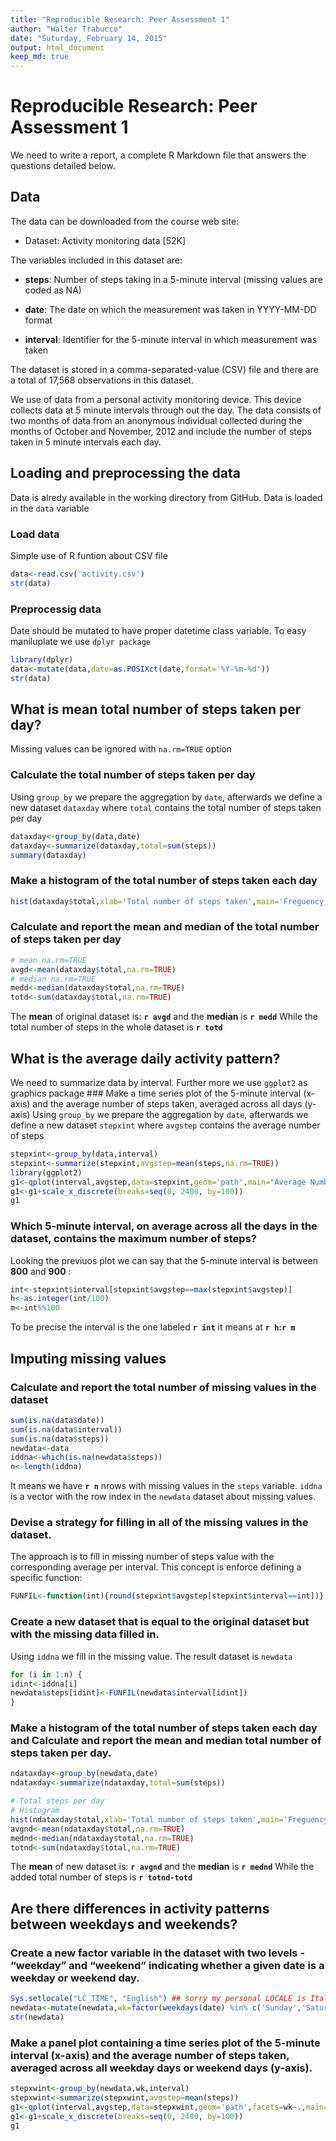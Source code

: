 ```yaml
---
title: "Reproducible Research: Peer Assessment 1"
author: "Walter Trabucco"
date: "Suturday, February 14, 2015"
output: html_document
keep_md: true
---
```

# Reproducible Research: Peer Assessment 1

We need to write a report, a complete R Markdown file that answers the questions detailed below.

## Data
The data can be downloaded from the course web site:

* Dataset: Activity monitoring data [52K]

The variables included in this dataset are:

* **steps**: Number of steps taking in a 5-minute interval (missing values are coded as NA)

* **date**: The date on which the measurement was taken in YYYY-MM-DD format

* **interval**: Identifier for the 5-minute interval in which measurement was taken

The dataset is stored in a comma-separated-value (CSV) file and there are a total of 17,568 observations in this dataset.

We use of data from a personal activity monitoring device. This device collects data at 5 minute intervals through out the day. The data consists of two months of data from an anonymous individual collected during the months of October and November, 2012 and include the number of steps taken in 5 minute intervals each day.

## Loading and preprocessing the data
Data is alredy available in the working directory from GitHub.
Data is loaded in the `data` variable

### Load data
Simple use of R funtion about CSV file
```r
data<-read.csv('activity.csv')
str(data)
```

### Preprocessig data
Date should be mutated to have proper datetime class variable.
To easy maniluplate we use `dplyr package`
```r
library(dplyr)
data<-mutate(data,date=as.POSIXct(date,format='%Y-%m-%d'))
str(data)
```

## What is mean total number of steps taken per day?
Missing values can be ignored with `na.rm=TRUE` option

### Calculate the total number of steps taken per day
Using `group_by` we prepare the aggregation by `date`, afterwards we define a new dataset `dataxday` where `total` contains the total number of steps taken per day
```r
dataxday<-group_by(data,date)
dataxday<-summarize(dataxday,total=sum(steps))
summary(dataxday)
```

### Make a histogram of the total number of steps taken each day

```r
hist(dataxday$total,xlab='Total number of steps taken',main='Freguency of total number of steps x day')
```

### Calculate and report the mean and median of the total number of steps taken per day
```r
# mean na.rm=TRUE
avgd<-mean(dataxday$total,na.rm=TRUE)
# median na.rm=TRUE
medd<-median(dataxday$total,na.rm=TRUE)
totd<-sum(dataxday$total,na.rm=TRUE)
```
The **mean** of original dataset is: **`r avgd`** and the **median** is **`r medd`**
While the total number of steps in the whole dataset is **`r totd`**

## What is the average daily activity pattern?
We need to summarize data by interval. Further more we use `ggplot2` as graphics package 
### Make a time series plot  of the 5-minute interval (x-axis) and the average number of steps taken, averaged across all days (y-axis)
Using `group_by` we prepare the aggregation by `date`, afterwards we define a new dataset `stepxint` where `avgstep` contains the average number of steps
```r
stepxint<-group_by(data,interval)
stepxint<-summarize(stepxint,avgstep=mean(steps,na.rm=TRUE))
library(ggplot2)
g1<-qplot(interval,avgstep,data=stepxint,geom='path',main="Average Number of steps per interval",xlab='Interval',ylab='Number of steps')
g1<-g1+scale_x_discrete(breaks=seq(0, 2400, by=100))
g1
```

### Which 5-minute interval, on average across all the days in the dataset, contains the maximum number of steps?
Looking the previuos plot we can say that the 5-minute interval is between **800** and **900** :
```r
int<-stepxint$interval[stepxint$avgstep==max(stepxint$avgstep)]
h<-as.integer(int/100)
m<-int%%100
```

To be precise the interval is the one labeled **`r int`** it means at **`r h`:`r m`**


## Imputing missing values

### Calculate and report the total number of missing values in the dataset
```r
sum(is.na(data$date))
sum(is.na(data$interval))
sum(is.na(data$steps))
newdata<-data
iddna<-which(is.na(newdata$steps))
n<-length(iddna)
```
It means we have **`r n`** nrows with missing values in the `steps` variable. `iddna` is a vector with the row index in the `newdata` dataset about missing values.  

### Devise a strategy for filling in all of the missing values in the dataset.
The approach is to fill in missing number of steps value with the corresponding average per interval.
This concept is enforce defining a specific function:

```r
FUNFIL<-function(int){round(stepxint$avgstep[stepxint$interval==int])}
```


### Create a new dataset that is equal to the original dataset but with the missing data filled in.
Using `iddna` we fill in the missing value. The result dataset is `newdata`
```r
for (i in 1:n) {
idint<-iddna[i]
newdata$steps[idint]<-FUNFIL(newdata$interval[idint])
}
```
### Make a histogram of the total number of steps taken each day and Calculate and report the mean and median total number of steps taken per day.

```r
ndataxday<-group_by(newdata,date)
ndataxday<-summarize(ndataxday,total=sum(steps))

# Total steps per day
# Histogram
hist(ndataxday$total,xlab='Total number of steps taken',main='Freguency of total number of steps x day')
avgnd<-mean(ndataxday$total,na.rm=TRUE)
mednd<-median(ndataxday$total,na.rm=TRUE)
totnd<-sum(ndataxday$total,na.rm=TRUE)
```

The **mean** of new dataset is: **`r avgnd`** and the **median** is **`r mednd`**
While the added total number of steps is **`r totnd-totd`**


## Are there differences in activity patterns between weekdays and weekends?

### Create a new factor variable in the dataset with two levels - "weekday" and "weekend" indicating whether a given date is a weekday or weekend day.

```r
Sys.setlocale("LC_TIME", "English") ## sorry my personal LOCALE is Italian
newdata<-mutate(newdata,wk=factor(weekdays(date) %in% c('Sunday','Saturday'), labels = c("weekday", "weekend")))
str(newdata)
```

### Make a panel plot containing a time series plot of the 5-minute interval (x-axis) and the average number of steps taken, averaged across all weekday days or weekend days (y-axis).

```r
stepxwint<-group_by(newdata,wk,interval)
stepxwint<-summarize(stepxwint,avgstep=mean(steps))
g1<-qplot(interval,avgstep,data=stepxwint,geom='path',facets=wk~.,main="Average Number of steps per interval",xlab='Interval',ylab='Number of steps')
g1<-g1+scale_x_discrete(breaks=seq(0, 2400, by=100))
g1
```

